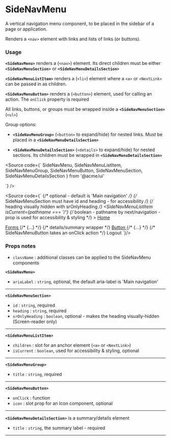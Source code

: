 
# SideNavMenu

A vertical navigation menu component, to be placed in the sidebar of a page or application.

Renders a `<nav>` element with links and lists of links (or buttons).

### Usage

**`<SideNavMenu>`** renders a (`<nav>`) element. Its direct children must be either **`<SideNavMenuSection>`** or **`<SideNavMenuDetailsSection>`**

**`<SideNavMenuListItem>`** renders a (`<li>`) element where a `<a>` or `<NextLink>` can be passed in as children.

**`<SideNavMenuButton>`** renders a (`<button>`) element, used for calling an action. The `onClick` property is required

All links, buttons, or groups must be wrapped inside a **`<SideNavMenuSection>`** (`<ul>`)

Group options:

- **`<SideNavMenuGroup>`** (`<button>` to expand/hide) for nested links. Must be placed in a **`<SideNavMenuDetailsSection>`**

- **`<SideNavMenuDetailsSection>`** (`<details>` to expand/hide) for nested sections. Its children must be wrapped in **`<SideNavMenuDetailsSection>`**

<Source code={`
  SideNavMenu,
  SideNavMenuListItem,
  SideNavMenuGroup,
  SideNavMenuButton,
  SideNavMenuSection,
  SideNavMenuDetailsSection
} from '@acme/ui'

`} />

<Source code={`
<SideNavMenu ariaLabel="Main nav">  {/* optional - default is 'Main navigation' */}
  {/* SideNavMenuSection must have id and heading - for accessibility */}
  {/* heading visually hidden with srOnlyHeading */}
  <SideNavMenuSection id="first-section" heading="welcome" srOnlyHeading> 
    <SideNavMenuListItem
      isCurrent={pathname === '/'} {/* boolean - pathname by next/navigation - prop is used for accessibility & styling */}
    >
      <a href="/"> Home </a>
    </SideNavMenuListItem>
  </SideNavMenuSection>

<SideNavMenuSection id="forms-section" heading="Form components">
	<SideNavMenuGroup title="Forms" icon={Circle}>
		<SideNavMenuListItem isCurrent={pathname === '/Forms'}>
			<a href="/"> Forms </a>
		</SideNavMenuListItem>
		{/* {...} */}
	</SideNavMenuGroup>
</SideNavMenuSection>

<SideNavMenuDetailsSection title="Components">
	{/* details/summary wrapper */}
	<SideNavMenuSection id="buttons-section" heading="Buttons">
		<SideNavMenuListItem current={pathname === '/components/button'}>
			<a href="/components/button"> Button </a>
		</SideNavMenuListItem>
	</SideNavMenuSection>
	{/* {...} */}
</SideNavMenuDetailsSection>

  <SideNavMenuSection id="actions-section" heading="user actions" srOnlyHeading>
    {/* SideNavMenuButton takes an onClick action */}
    <SideNavMenuButton icon={LogOut} onClick={logoutAction}>
      Logout
    </SideNavMenuButton>
  </SideNavMenuSection>
</SideNavMenu>
`}/>

### Props notes

- `className` : additional classes can be applied to the SideNavMenu components

**`<SideNavMenu>`**

- `ariaLabel` : `string`, optional, the default aria-label is 'Main navigation'

---

**`<SideNavMenuSection>`**

- `id` : `string`, required
- `heading` : `string`, required
- `srOnlyHeading` : `boolean`, optional - makes the heading visually-hidden (Screen-reader only)

---

**`<SideNavMenuListItem>`**

- `children` : slot for an anchor element (`<a>` or `<NextLink>`)
- `isCurrent` : `boolean`, used for accessibility & styling, optional

---

**`<SideNavMenuGroup>`**

- `title` : `string`, required

---

**`<SideNavMenuButton>`**

- `onClick` : function
- `icon` : slot prop for an Icon component, optional

---

**`<SideNavMenuDetailsSection>`** is a summary/details element

- `title` : `string`, the summary label - required

---
